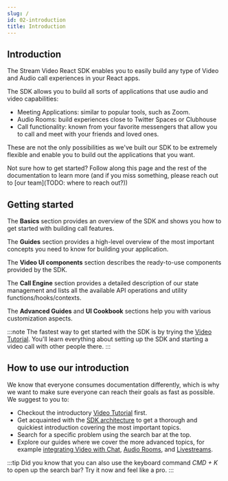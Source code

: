 ```yaml
---
slug: /
id: 02-introduction
title: Introduction
---
```


## Introduction

The Stream Video React SDK enables you to easily build any type of Video and Audio call experiences in your React apps.

The SDK allows you to build all sorts of applications that use audio and video capabilities:

- Meeting Applications: similar to popular tools, such as Zoom.
- Audio Rooms: build experiences close to Twitter Spaces or Clubhouse
- Call functionality: known from your favorite messengers that allow you to call and meet with your friends and loved ones.

These are not the only possibilities as we've built our SDK to be extremely flexible and enable you to build out the applications that you want.

Not sure how to get started? Follow along this page and the rest of the documentation to learn more (and if you miss something, please reach out to [our team](TODO: where to reach out?))

## Getting started

The **Basics** section provides an overview of the SDK and shows you how to get started with building call features.

The **Guides** section provides a high-level overview of the most important concepts you need to know for building your application.

The **Video UI components** section describes the ready-to-use components provided by the SDK.

The **Call Engine** section provides a detailed description of our state management and lists all the available API operations and utility functions/hooks/contexts.

The **Advanced Guides** and **UI Cookbook** sections help you with various customization aspects.

:::note
The fastest way to get started with the SDK is by trying the [Video Tutorial](./basics/01-tutorial). You'll learn everything about setting up the SDK and starting a video call with other people there.
:::

## How to use our introduction

We know that everyone consumes documentation differently, which is why we want to make sure everyone can reach their goals as fast as possible. We suggest to you to:

- Checkout the introductory [Video Tutorial](./basics/01-tutorial) first.
- Get acquainted with the [SDK architecture](./03-sdk-architecture.mdx) to get a thorough and quickiest introduction covering the most important topics.
- Search for a specific problem using the search bar at the top.
- Explore our guides where we cover the more advanced topics, for example [integrating Video with Chat](./guides/06-chat-with-video), [Audio Rooms](./guides/08-audio-rooms), and [Livestreams](./guides/09-livestream).

:::tip
Did you know that you can also use the keyboard command _CMD + K_ to open up the search bar? Try it now and feel like a pro.
:::
